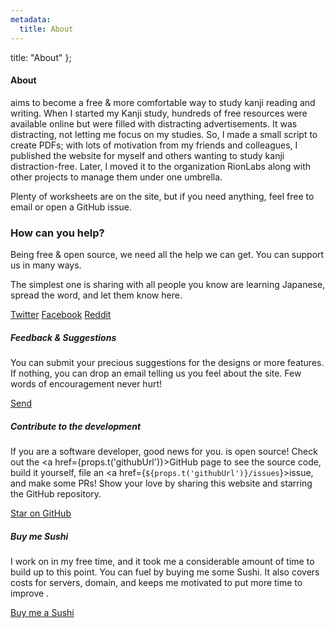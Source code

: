 ```yaml
---
metadata:
  title: About
---
```


  title: "About"
};

#### About

<TextLogo /> aims to become a free & more comfortable way to study kanji reading and writing. When I started my Kanji study,
hundreds of free resources were available online but were filled with distracting advertisements. It was distracting,
not letting me focus on my studies. So, I made a small script to create PDFs; with lots of motivation from my friends and colleagues,
I published the website for myself and others wanting to study kanji distraction-free. Later, I moved it to the
organization RionLabs along with other projects to manage them under one umbrella.

Plenty of worksheets are on the site, but if you need anything, feel free to email or open a GitHub issue.

### How can you help?

Being free & open source, we need all the help we can get. You can support us in many ways.

The simplest one is sharing <TextLogo /> with all people you know are learning
Japanese, spread the word, and let them know <TextLogo /> here.

<div className='flex flex-col sm:flex-row sm:flex-wrap gap-8 my-8'>
  <a rel='noopener noreferrer' target='_blank' href={props.t('share.twitter')} className='btn btn-outline'><FaXTwitter/>Twitter</a>
  <a rel='noopener noreferrer' target='_blank' href={props.t('share..facebook')} className='btn btn-outline'><FaFacebook/>Facebook</a>
  <a rel='noopener noreferrer' target='_blank' href={props.t('share.reddit')} className='btn btn-outline'><FaReddit />Reddit</a>
</div>

##### Feedback & Suggestions

You can submit your precious suggestions for the designs or more features. If
nothing, you can drop an email telling us you feel about the site. Few
words of encouragement never hurt!

<div className="pb-8">
  <a href={`mailto:${props.t('contactEmail')}`} className="btn btn-outline"><HiOutlineMail />Send</a>
</div>

##### Contribute to the development

If you are a software developer, good news for you. <TextLogo /> is open source!
Check out the <a href={props.t('githubUrl')}>GitHub page</a> to see the source code,
build it yourself, file an <a href={`${props.t('githubUrl')}/issues`}>issue</a>, and
make some PRs! Show your love by sharing this website and starring the GitHub repository.

<div className="pb-8">
  <a rel='noopener noreferrer' target='_blank' href={props.t('githubUrl')} className='btn btn-outline'><FaGithub />Star on GitHub</a>
</div>

##### Buy me Sushi

I work on <TextLogo /> in my free time, and it took me a considerable amount of time
to build up to this point. You can fuel <TextLogo /> by buying me some Sushi. It
also covers costs for servers, domain, and keeps me motivated to put more time to
improve <TextLogo />.

<div className="pb-8">
  <a rel='noopener noreferrer' target='_blank' href={props.t('bmcUrl')} className='btn btn-outline'><GiSushis />Buy me a Sushi</a>
</div>
